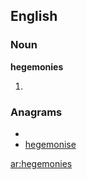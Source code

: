 ==English==

===Noun===
'''hegemonies'''

# {{plural of|[[hegemony]]}}

===Anagrams===
* {{alphagram|eeeghimnos}}
* [[hegemonise#English|hegemonise]]

[[ar:hegemonies]]